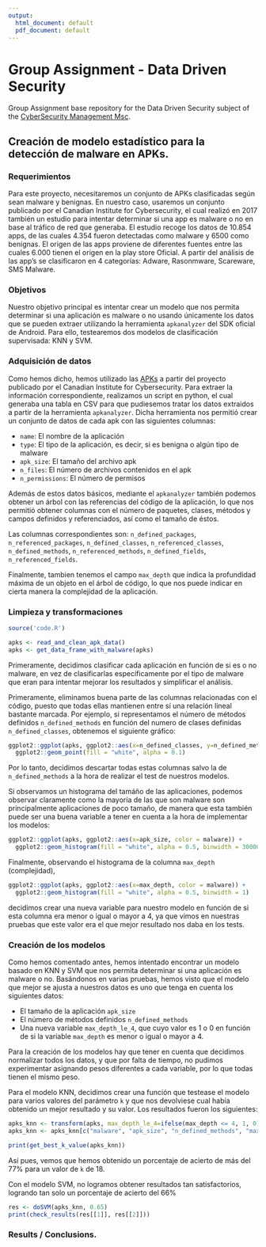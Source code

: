 ```yaml
---
output:
  html_document: default
  pdf_document: default
---
```

# Group Assignment - Data Driven Security

Group Assignment base repository for the Data Driven Security subject of the [CyberSecurity Management Msc](https://www.talent.upc.edu/ing/professionals/presentacio/codi/221101/cybersecurity-management/).

## Creación de modelo estadístico para la detección de malware en APKs.

### Requerimientos

Para este proyecto, necesitaremos un conjunto de APKs clasificadas según sean malware y benignas. En nuestro caso, usaremos un conjunto publicado por el Canadian Institute for Cybersecurity, el cual realizó en 2017 también un estudio para intentar determinar si una app es malware o no en base al tráfico de red que generaba. El estudio recoge los datos de 10.854 apps, de las cuales 4.354 fueron detectadas como malware y 6500 como benignas. El origen de las apps proviene de diferentes fuentes entre las cuales 6.000 tienen el origen en la play store Oficial. A partir del análisis de las app's se clasificaron en 4 categorías: Adware, Rasonmware, Scareware, SMS Malware.

### Objetivos

Nuestro objetivo principal es intentar crear un modelo que nos permita determinar si una aplicación es malware o no usando únicamente los datos que se pueden extraer utilizando la herramienta `apkanalyzer` del SDK oficial de Android. Para ello, testearemos dos modelos de clasificación supervisada: KNN y SVM.

### Adquisición de datos

Como hemos dicho, hemos utilizado las [APKs](https://iscxdownloads.cs.unb.ca/iscxdownloads/CICAndMal2017/APKs/) a partir del proyecto publicado por el Canadian Institute for Cybersecurity. Para extraer la información correspondiente, realizamos un script en python, el cual generaba una tabla en CSV para que pudiesemos tratar los datos extraidos a partir de la herramienta `apkanalyzer`. Dicha herramienta nos permitió crear un conjunto de datos de cada apk con las siguientes columnas:

- `name`: El nombre de la aplicación
- `type`: El tipo de la aplicación, es decir, si es benigna o algún tipo de malware
- `apk_size`: El tamaño del archivo apk
- `n_files`: El número de archivos contenidos en el apk
- `n_permissions`: El número de permisos

Además de estos datos básicos, mediante el `apkanalyzer` también podemos obtener un árbol con las referencias del código de la aplicación, lo que nos permitió obtener columnas con el número de paquetes, clases, métodos y campos definidos y referenciados, así como el tamaño de éstos. 

Las columnas correspondientes son: `n_defined_packages`, `n_referenced_packages`, `n_defined_classes`, `n_referenced_classes`, `n_defined_methods`, `n_referenced_methods`, `n_defined_fields`, `n_referenced_fields`. 

Finalmente, tambien tenemos el campo `max_depth` que indica la profundidad máxima de un objeto en el árbol de código, lo que nos puede indicar en cierta manera la complejidad de la aplicación.

### Limpieza y transformaciones
```r
source('code.R')

apks <- read_and_clean_apk_data()
apks <- get_data_frame_with_malware(apks)
```
Primeramente, decidimos clasificar cada aplicación en función de si es o no malware, en vez de clasificarlas específicamente por el tipo de malware que eran para intentar mejorar los resultados y simplificar el análisis.

Primeramente, eliminamos buena parte de las columnas relacionadas con el código, puesto que todas ellas mantienen entre sí una relación lineal bastante marcada. Por ejemplo, si representamos el número de métodos definidos `n_defined_methods` en función del numero de clases definidas `n_defined_classes`, obtenemos el siguiente gráfico:

```r
ggplot2::ggplot(apks, ggplot2::aes(x=n_defined_classes, y=n_defined_methods, color = malware)) +
  ggplot2::geom_point(fill = "white", alpha = 0.1)
```

Por lo tanto, decidimos descartar todas estas columnas salvo la de `n_defined_methods` a la hora de realizar el test de nuestros modelos.

Si observamos un histograma del tamáño de las aplicaciones, podemos observar claramente como la mayoría de las que son malware son principalmente aplicaciones de poco tamaño, de manera que esta también puede ser una buena variable a tener en cuenta a la hora de implementar los modelos:

```r
ggplot2::ggplot(apks, ggplot2::aes(x=apk_size, color = malware)) +
  ggplot2::geom_histogram(fill = "white", alpha = 0.5, binwidth = 300000)
```

Finalmente, observando el histograma de la columna `max_depth` (complejidad),

```r
ggplot2::ggplot(apks, ggplot2::aes(x=max_depth, color = malware)) +
  ggplot2::geom_histogram(fill = "white", alpha = 0.5, binwidth = 1)
```

decidimos crear una nueva variable para nuestro modelo en función de si esta columna era menor o igual o mayor a 4, ya que vimos en nuestras pruebas que este valor era el que mejor resultado nos daba en los tests.

### Creación de los modelos
Como hemos comentado antes, hemos intentado encontrar un modelo basado en KNN y SVM que nos permita determinar si una aplicación es malware o no. Basándonos en varias pruebas, hemos visto que el modelo que mejor se ajusta a nuestros datos es uno que tenga en cuenta los siguientes datos:

 - El tamaño de la aplicación `apk_size`
 - El número de métodos definidos `n_defined_methods`
 - Una nueva variable `max_depth_le_4`, que cuyo valor es 1 o 0 en función de si la variable `max_depth` es menor o igual o mayor a 4.

Para la creación de los modelos hay que tener en cuenta que decidimos normalizar todos los datos, y que por falta de tiempo, no pudimos experimentar asignando pesos diferentes a cada variable, por lo que todas tienen el mismo peso.

Para el modelo KNN, decidimos crear una función que testease el modelo para varios valores del parámetro `k` y que nos devolviese cual había obtenido un mejor resultado y su valor. Los resultados fueron los siguientes:

```r
apks_knn <- transform(apks, max_depth_le_4=ifelse(max_depth <= 4, 1, 0))
apks_knn <- apks_knn[c("malware", "apk_size", "n_defined_methods", "max_depth_le_4")]

print(get_best_k_value(apks_knn))
```

Así pues, vemos que hemos obtenido un porcentaje de acierto de más del 77% para un valor de `k` de 18.

Con el modelo SVM, no logramos obtener resultados tan satisfactorios, logrando tan solo un porcentaje de acierto del 66%

```r
res <- doSVM(apks_knn, 0.65)
print(check_results(res[[1]], res[[2]]))
```


### Results / Conclusions.
